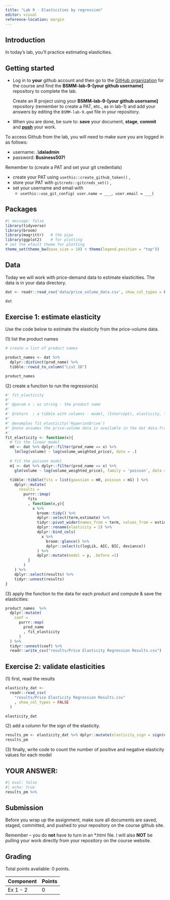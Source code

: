 ```yaml
---
title: "Lab 9 - Elasticities by regression"
editor: visual
reference-location: margin
---
```


## Introduction

In today's lab, you'll practice estimating elasticities.

## Getting started

-   Log in to **your** github account and then go to the [GitHub organization](https://github.com/bsmm-8740-fall-2023) for the course and find the **BSMM-lab-9-\[your github username\]** repository to complete the lab.

    Create an R project using your **BSMM-lab-9-\[your github username\]** repository (remember to create a PAT, etc., as in lab-1) and add your answers by editing the `BSMM-lab-9.qmd` file in your repository.

-   When you are done, be sure to: **save** your document, **stage**, **commit** and [**push**]{.underline} your work.

::: callout-important
To access Github from the lab, you will need to make sure you are logged in as follows:

-   username: **.\\daladmin**
-   password: **Business507!**

Remember to (create a PAT and set your git credentials)

-   create your PAT using `usethis::create_github_token()` ,
-   store your PAT with `gitcreds::gitcreds_set()` ,
-   set your username and email with
    -   `usethis::use_git_config( user.name = ___, user.email = ___)`
:::

## Packages

```r
#| message: false
library(tidyverse)
library(broom)
library(magrittr)   # the pipe
library(ggplot2)    # for plotting
# set the efault theme for plotting
theme_set(theme_bw(base_size = 18) + theme(legend.position = "top"))
```

## Data

Today we will work with price-demand data to estimate elasticities. The data is in your data directory.

```r
dat <- readr::read_csv('data/price_volume_data.csv', show_col_types = FALSE)

dat
```

## Exercise 1: estimate elasticity

Use the code below to estimate the elasticity from the price-volume data.

\(1\) list the product names

```r
# create a list of product names

product_names <- dat %>% 
  dplyr::distinct(prod_name) %>% 
  tibble::rowid_to_column("List ID")

product_names
```

\(2\) create a function to run the regression(s)

```r
#' fit_elasticity
#'
#' @param x : as string - the product name
#'
#' @return  : a tibble with columns - model, (Intercept), elasticity, logLik, AIC, BIC, deviance
#'
#' @examples fit_elasticity('HyperionDrive')
#' @note assumes the price-volume data is available in the dat data.frame
#' 
fit_elasticity <- function(x){
  # fit the linear model
  m0 <- dat %>% dplyr::filter(prod_name == x) %>%
    lm(log(volume) ~ log(volume_weighted_price), data = .)
  
  # fit the poisson model
  m1 <- dat %>% dplyr::filter(prod_name == x) %>% 
    glm(volume ~ log(volume_weighted_price), family = 'poisson', data = .)
  
  tibble::tibble(fits = list(gaussian = m0, poisson = m1) ) %>% 
    dplyr::mutate(
      results =
        purrr::imap(
          fits
          , function(x,y){
            x %>% 
              broom::tidy() %>% 
              dplyr::select(term,estimate) %>% 
              tidyr::pivot_wider(names_from = term, values_from = estimate) %>% 
              dplyr::rename(elasticity = 2) %>% 
              dplyr::bind_cols(
                x %>% 
                  broom::glance() %>% 
                  dplyr::select(c(logLik, AIC, BIC, deviance))
              ) %>% 
              dplyr::mutate(model = y, .before =1)
          }
        )
    ) %>% 
    dplyr::select(results) %>% 
    tidyr::unnest(results) 
}
```

\(3\) apply the function to the data for each product and compute & save the elasticities:

```r
product_names  %>% 
  dplyr::mutate(
    coef = 
      purrr::map(
        prod_name
        , fit_elasticity
      )
  ) %>% 
  tidyr::unnest(coef) %>% 
  readr::write_csv("results/Price Elasticity Regression Results.csv")
```

## Exercise 2: validate elasticities

\(1\) first, read the results

```r
elasticity_dat <- 
  readr::read_csv(
    "results/Price Elasticity Regression Results.csv"
    , show_col_types = FALSE
  )

elasticity_dat
```

\(2\) add a column for the sign of the elasticity.

```r
results_pm <- elasticity_dat %>% dplyr::mutate(elasticity_sign = sign(elasticity))
results_pm
```

\(3\) finally, write code to count the number of positive and negative elasticity values for each model

::: {.callout-note appearance="simple" icon="false"}
## YOUR ANSWER:

```r
#| eval: false
#| echo: true
results_pm %>% 
```
:::

## Submission

::: callout-warning
Before you wrap up the assignment, make sure all documents are saved, staged, committed, and pushed to your repository on the course github site.

Remember -- you do **not** have to turn in an \*.html file. I will also **NOT** be pulling your work directly from your repository on the course website.
:::

## Grading

Total points available: 0 points.

| Component | Points |
|-----------|--------|
| Ex 1 - 2  | 0      |
